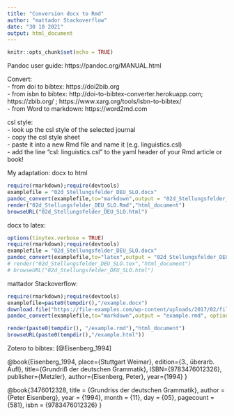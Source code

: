 ```yaml
---
title: "Conversion docx to Rmd"
author: "mattador Stackoverflow"
date: "30 10 2021"
output: html_document
---
```


```r
knitr::opts_chunk$set(echo = TRUE)
```

Pandoc user guide: https://pandoc.org/MANUAL.html

Convert:   
- from doi to bibtex: https://doi2bib.org    
- from isbn to bibtex: http://doi-to-bibtex-converter.herokuapp.com; https://zbib.org/ ;  https://www.xarg.org/tools/isbn-to-bibtex/   
- from Word to markdown: https://word2md.com    

csl style:   
- look up the csl style of the selected journal   
- copy the csl style sheet   
- paste it into a new Rmd file and name it (e.g. linguistics.csl)   
- add the line "csl: linguistics.csl" to the yaml header of your Rmd article or book!

My adaptation: docx to html

```r
require(rmarkdown);require(devtools)
examplefile = "02d_Stellungsfelder_DEU_SLO.docx"
pandoc_convert(examplefile,to="markdown",output = "02d_Stellungsfelder_DEU_SLO.Rmd", options=c("--extract-media=."))
render("02d_Stellungsfelder_DEU_SLO.Rmd","html_document")
browseURL("02d_Stellungsfelder_DEU_SLO.html")
```

docx to latex:

```r
options(tinytex.verbose = TRUE)
require(rmarkdown);require(devtools)
examplefile = "02d_Stellungsfelder_DEU_SLO.docx"
pandoc_convert(examplefile,to="latex",output = "02d_Stellungsfelder_DEU_SLO.tex", options=c("--extract-media=."))
# render("02d_Stellungsfelder_DEU_SLO.tex","html_document")
# browseURL("02d_Stellungsfelder_DEU_SLO.html")

```


mattador Stackoverflow:

```r
require(rmarkdown);require(devtools)
examplefile=paste0(tempdir(),"/example.docx")
download.file("https://file-examples.com/wp-content/uploads/2017/02/file-sample_100kB.docx",destfile=examplefile)
pandoc_convert(examplefile,to="markdown",output = "example.rmd", options=c("--extract-media=."))

render(paste0(tempdir(), "/example.rmd"),"html_document")
browseURL(paste0(tempdir(),"/example.html"))
```

Zotero to bibtex:
[@Eisenberg_1994]

@book{Eisenberg_1994, place={Stuttgart Weimar}, edition={3., überarb. Aufl}, title={Grundriß der deutschen Grammatik}, ISBN={9783476012326}, publisher={Metzler}, author={Eisenberg, Peter}, year={1994} }


@book{3476012328,
    title = {Grundriss der deutschen Grammatik},
    author = {Peter Eisenberg},
    year = {1994},
    month = {11},
    day = {05},
    pagecount = {581},
    isbn = {9783476012326}
}
